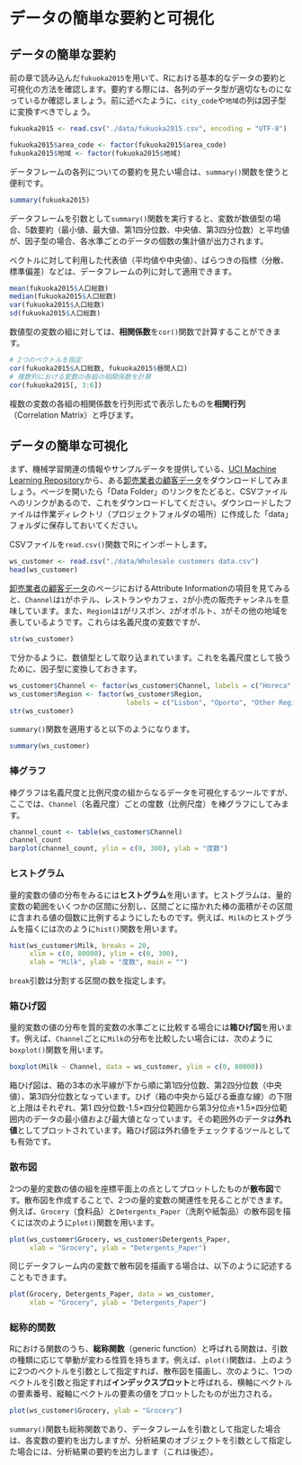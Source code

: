 # データの簡単な要約と可視化{#datavis_summary}

## データの簡単な要約 {#simple_summary}

前の章で読み込んだ`fukuoka2015`を用いて、Rにおける基本的なデータの要約と可視化の方法を確認します。要約する際には、各列のデータ型が適切なものになっているか確認しましょう。前に述べたように、`city_code`や`地域`の列は因子型に変換すべきでしょう。

```r
fukuoka2015 <- read.csv("./data/fukuoka2015.csv", encoding = "UTF-8")
```


```r
fukuoka2015$area_code <- factor(fukuoka2015$area_code)
fukuoka2015$地域 <- factor(fukuoka2015$地域)
```

データフレームの各列についての要約を見たい場合は、`summary()`関数を使うと便利です。

```r
summary(fukuoka2015)
```

データフレームを引数として`summary()`関数を実行すると、変数が数値型の場合、5数要約（最小値、最大値、第1四分位数、中央値、第3四分位数）と平均値が、因子型の場合、各水準ごとのデータの個数の集計値が出力されます。

ベクトルに対して利用した代表値（平均値や中央値）、ばらつきの指標（分散、標準偏差）などは、データフレームの列に対して適用できます。

```r
mean(fukuoka2015$人口総数)
median(fukuoka2015$人口総数)
var(fukuoka2015$人口総数)
sd(fukuoka2015$人口総数)
```

数値型の変数の組に対しては、**相関係数**を`cor()`関数で計算することができます。

```r
# 2つのベクトルを指定
cor(fukuoka2015$人口総数, fukuoka2015$昼間人口)
# 複数列における変数の各組の相関係数を計算
cor(fukuoka2015[, 3:6])
```

複数の変数の各組の相関係数を行列形式で表示したものを**相関行列**（Correlation Matrix）と呼びます。

## データの簡単な可視化 {#datavis_base}

まず、機械学習関連の情報やサンプルデータを提供している、[UCI Machine Learning Repository](http://archive.ics.uci.edu/ml/)から、ある[卸売業者の顧客データ](http://archive.ics.uci.edu/ml/datasets/Wholesale+customers)をダウンロードしてみましょう。ページを開いたら「Data Folder」のリンクをたどると、CSVファイルへのリンクがあるので、これをダウンロードしてください。ダウンロードしたファイルは作業ディレクトリ（プロジェクトフォルダの場所）に作成した「data」フォルダに保存しておいてください。

CSVファイルを`read.csv()`関数でRにインポートします。

```r
ws_customer <- read.csv("./data/Wholesale customers data.csv")
head(ws_customer)
```

[卸売業者の顧客データ](http://archive.ics.uci.edu/ml/datasets/Wholesale+customers)のページにおけるAttribute Informationの項目を見てみると、`Channel`は`1`がホテル、レストランやカフェ、`2`が小売の販売チャンネルを意味しています。また、`Region`は`1`がリスボン、`2`がオポルト、`3`がその他の地域を表しているようです。これらは名義尺度の変数ですが、

```r
str(ws_customer)
```

で分かるように、数値型として取り込まれています。これを名義尺度として扱うために、因子型に変換しておきます。

```r
ws_customer$Channel <- factor(ws_customer$Channel, labels = c("Horeca", "Retail"))
ws_customer$Region <- factor(ws_customer$Region,
                             labels = c("Lisbon", "Oporto", "Other Region"))
str(ws_customer)
```

`summary()`関数を適用すると以下のようになります。

```r
summary(ws_customer)
```

### 棒グラフ {#barplot}

棒グラフは名義尺度と比例尺度の組からなるデータを可視化するツールですが、ここでは、`Channel`（名義尺度）ごとの度数（比例尺度）を棒グラフにしてみます。

```r
channel_count <- table(ws_customer$Channel)
channel_count
barplot(channel_count, ylim = c(0, 300), ylab = "度数")
```

### ヒストグラム {#histogram}

量的変数の値の分布をみるには**ヒストグラム**を用います。ヒストグラムは、量的変数の範囲をいくつかの区間に分割し、区間ごとに描かれた棒の面積がその区間に含まれる値の個数に比例するようにしたものです。例えば、`Milk`のヒストグラムを描くには次のように`hist()`関数を用います。

```r
hist(ws_customer$Milk, breaks = 20,
     xlim = c(0, 80000), ylim = c(0, 300),
     xlab = "Milk", ylab = "度数", main = "")
```

`break`引数は分割する区間の数を指定します。

### 箱ひげ図 {#boxplot}

量的変数の値の分布を質的変数の水準ごとに比較する場合には**箱ひげ図**を用います。例えば、`Channel`ごとに`Milk`の分布を比較したい場合には、次のように`boxplot()`関数を用います。

```r
boxplot(Milk ~ Channel, data = ws_customer, ylim = c(0, 80000))
```

箱ひげ図は、箱の3本の水平線が下から順に第1四分位数、第2四分位数（中央値）、第3四分位数となっています。ひげ（箱の中央から延びる垂直な線）の下限と上限はそれぞれ、第1 四分位数-1.5$\times$四分位範囲から第3分位点+1.5$\times$四分位範囲内のデータの最小値および最大値となっています。その範囲外のデータは**外れ値**としてプロットされています。箱ひげ図は外れ値をチェックするツールとしても有効です。

### 散布図 {#scatterplot}

2つの量的変数の値の組を座標平面上の点としてプロットしたものが**散布図**です。散布図を作成することで、2つの量的変数の関連性を見ることができます。例えば、`Grocery`（食料品）と`Detergents_Paper`（洗剤や紙製品）の散布図を描くには次のように`plot()`関数を用います。

```r
plot(ws_customer$Grocery, ws_customer$Detergents_Paper,
     xlab = "Grocery", ylab = "Detergents_Paper")
```

同じデータフレーム内の変数で散布図を描画する場合は、以下のように記述することもできます。

```r
plot(Grocery, Detergents_Paper, data = ws_customer,
     xlab = "Grocery", ylab = "Detergents_Paper")
```


### 総称的関数

Rにおける関数のうち、**総称関数**（generic function）と呼ばれる関数は、引数の種類に応じて挙動が変わる性質を持ちます。例えば、`plot()`関数は、上のように2つのベクトルを引数として指定すれば、散布図を描画し、次のように、1つのベクトルを引数と指定すれば**インデックスプロット**と呼ばれる、横軸にベクトルの要素番号、縦軸にベクトルの要素の値をプロットしたものが出力される。

```r
plot(ws_customer$Grocery, ylab = "Grocery")
```

`summary()`関数も総称関数であり、データフレームを引数として指定した場合は、各変数の要約を出力しますが、分析結果のオブジェクトを引数として指定した場合には、分析結果の要約を出力します（これは後述）。

